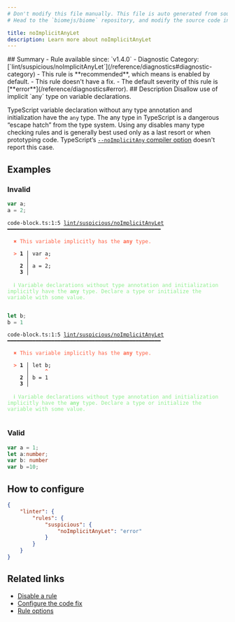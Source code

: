 ```yaml
---
# Don't modify this file manually. This file is auto generated from source, and you will lose your changes next time the website is built.
# Head to the `biomejs/biome` repository, and modify the source code in there.

title: noImplicitAnyLet
description: Learn more about noImplicitAnyLet
---
```


<Tabs>
<TabItem label="TypeScript and TSX" icon="seti:typescript">
## Summary
- Rule available since: `v1.4.0`
- Diagnostic Category: [`lint/suspicious/noImplicitAnyLet`](/reference/diagnostics#diagnostic-category)
- This rule is **recommended**, which means is enabled by default.
- This rule doesn't have a fix.
- The default severity of this rule is [**error**](/reference/diagnostics#error).
## Description
Disallow use of implicit `any` type on variable declarations.

TypeScript variable declaration without any type annotation and initialization have the `any` type.
The any type in TypeScript is a dangerous “escape hatch” from the type system.
Using any disables many type checking rules and is generally best used only as a last resort or when prototyping code.
TypeScript’s [`--noImplicitAny` compiler option](https://www.typescriptlang.org/tsconfig#noImplicitAny) doesn't report this case.

## Examples

### Invalid

```ts
var a;
a = 2;
```

<pre class="language-text"><code class="language-text">code-block.ts:1:5 <a href="https://biomejs.dev/linter/rules/no-implicit-any-let">lint/suspicious/noImplicitAnyLet</a> ━━━━━━━━━━━━━━━━━━━━━━━━━━━━━━━━━━━━━━━━━━━━━━━━━<br /><br />  <strong><span style="color: Tomato;">✖</span></strong> <span style="color: Tomato;">This variable implicitly has the </span><span style="color: Tomato;"><strong>any</strong></span><span style="color: Tomato;"> type.</span><br />  <br />  <strong><span style="color: Tomato;">&gt;</span></strong> <strong>1 │ </strong>var a;<br />   <strong>   │ </strong>    <strong><span style="color: Tomato;">^</span></strong><br />    <strong>2 │ </strong>a = 2;<br />    <strong>3 │ </strong><br />  <br />  <strong><span style="color: lightgreen;">ℹ</span></strong> <span style="color: lightgreen;">Variable declarations without type annotation and initialization implicitly have the </span><span style="color: lightgreen;"><strong>any</strong></span><span style="color: lightgreen;"> type. Declare a type or initialize the variable with some value.</span><br />  <br /></code></pre>

```ts
let b;
b = 1
```

<pre class="language-text"><code class="language-text">code-block.ts:1:5 <a href="https://biomejs.dev/linter/rules/no-implicit-any-let">lint/suspicious/noImplicitAnyLet</a> ━━━━━━━━━━━━━━━━━━━━━━━━━━━━━━━━━━━━━━━━━━━━━━━━━<br /><br />  <strong><span style="color: Tomato;">✖</span></strong> <span style="color: Tomato;">This variable implicitly has the </span><span style="color: Tomato;"><strong>any</strong></span><span style="color: Tomato;"> type.</span><br />  <br />  <strong><span style="color: Tomato;">&gt;</span></strong> <strong>1 │ </strong>let b;<br />   <strong>   │ </strong>    <strong><span style="color: Tomato;">^</span></strong><br />    <strong>2 │ </strong>b = 1<br />    <strong>3 │ </strong><br />  <br />  <strong><span style="color: lightgreen;">ℹ</span></strong> <span style="color: lightgreen;">Variable declarations without type annotation and initialization implicitly have the </span><span style="color: lightgreen;"><strong>any</strong></span><span style="color: lightgreen;"> type. Declare a type or initialize the variable with some value.</span><br />  <br /></code></pre>

### Valid

```ts
var a = 1;
let a:number;
var b: number
var b =10;
```

## How to configure
```json title="biome.json"
{
	"linter": {
		"rules": {
			"suspicious": {
				"noImplicitAnyLet": "error"
			}
		}
	}
}

```
## Related links

- [Disable a rule](/linter/#disable-a-rule)
- [Configure the code fix](/linter#configure-the-code-fix)
- [Rule options](/linter/#rule-options)

</TabItem>
</Tabs>

